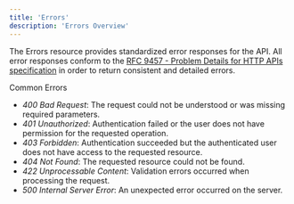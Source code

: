 ```yaml
---
title: 'Errors'
description: 'Errors Overview'
---
```


The Errors resource provides standardized error responses for the API. All error responses conform to the [RFC 9457 - Problem Details for HTTP APIs specification](https://arc.net/l/quote/axbtkgmo) in order to return consistent and detailed errors.

Common Errors
- *400 Bad Request*: The request could not be understood or was missing required parameters.
- *401 Unauthorized*: Authentication failed or the user does not have permission for the requested operation.
- *403 Forbidden*: Authentication succeeded but the authenticated user does not have access to the requested resource.
- *404 Not Found*: The requested resource could not be found.
- *422 Unprocessable Content*: Validation errors occurred when processing the request.
- *500 Internal Server Error*: An unexpected error occurred on the server.